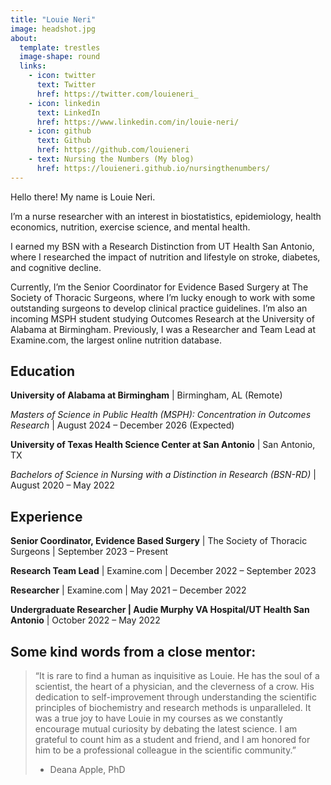 ```yaml
---
title: "Louie Neri"
image: headshot.jpg
about:
  template: trestles
  image-shape: round
  links:
    - icon: twitter
      text: Twitter
      href: https://twitter.com/louieneri_
    - icon: linkedin
      text: LinkedIn
      href: https://www.linkedin.com/in/louie-neri/
    - icon: github
      text: Github
      href: https://github.com/louieneri
    - text: Nursing the Numbers (My blog)
      href: https://louieneri.github.io/nursingthenumbers/
---
```


Hello there! My name is Louie Neri.

I'm a nurse researcher with an interest in biostatistics, epidemiology, health economics, nutrition, exercise science, and mental health.

I earned my BSN with a Research Distinction from UT Health San Antonio, where I researched the impact of nutrition and lifestyle on stroke, diabetes, and cognitive decline.

Currently, I'm the Senior Coordinator for Evidence Based Surgery at The Society of Thoracic Surgeons, where I'm lucky enough to work with some outstanding surgeons to develop clinical practice guidelines. I'm also an incoming MSPH student studying Outcomes Research at the University of Alabama at Birmingham. Previously, I was a Researcher and Team Lead at Examine.com, the largest online nutrition database.

## Education

**University of Alabama at Birmingham** \| Birmingham, AL (Remote)

*Masters of Science in Public Health (MSPH): Concentration in Outcomes Research* \| August 2024 – December 2026 (Expected)

**University of Texas Health Science Center at San Antonio** \| San Antonio, TX

*Bachelors of Science in Nursing with a Distinction in Research (BSN-RD)* \| August 2020 – May 2022

## Experience

**Senior Coordinator, Evidence Based Surgery** \| The Society of Thoracic Surgeons \| September 2023 – Present

**Research Team Lead** \| Examine.com \| December 2022 – September 2023

**Researcher** \| Examine.com \| May 2021 – December 2022

**Undergraduate Researcher \| Audie Murphy VA Hospital/UT Health San Antonio** \| October 2022 – May 2022

## Some kind words from a close mentor:

> “It is rare to find a human as inquisitive as Louie. He has the soul of a scientist, the heart of a physician, and the cleverness of a crow. His dedication to self-improvement through understanding the scientific principles of biochemistry and research methods is unparalleled. It was a true joy to have Louie in my courses as we constantly encourage mutual curiosity by debating the latest science. I am grateful to count him as a student and friend, and I am honored for him to be a professional colleague in the scientific community.”
>
> -   Deana Apple, PhD
